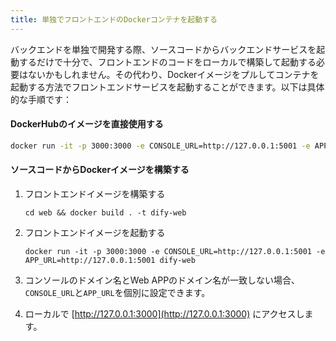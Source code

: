 ```yaml
---
title: 単独でフロントエンドのDockerコンテナを起動する
---
```



バックエンドを単独で開発する際、ソースコードからバックエンドサービスを起動するだけで十分で、フロントエンドのコードをローカルで構築して起動する必要はないかもしれません。その代わり、Dockerイメージをプルしてコンテナを起動する方法でフロントエンドサービスを起動することができます。以下は具体的な手順です：

#### DockerHubのイメージを直接使用する

```Bash
docker run -it -p 3000:3000 -e CONSOLE_URL=http://127.0.0.1:5001 -e APP_URL=http://127.0.0.1:5001 langgenius/dify-web:latest
```

#### ソースコードからDockerイメージを構築する

1.  フロントエンドイメージを構築する

    ```
    cd web && docker build . -t dify-web
    ```
2.  フロントエンドイメージを起動する

    ```
    docker run -it -p 3000:3000 -e CONSOLE_URL=http://127.0.0.1:5001 -e APP_URL=http://127.0.0.1:5001 dify-web
    ```
3. コンソールのドメイン名とWeb APPのドメイン名が一致しない場合、`CONSOLE_URL`と`APP_URL`を個別に設定できます。
4. ローカルで [http://127.0.0.1:3000](http://127.0.0.1:3000) にアクセスします。